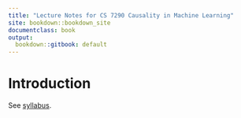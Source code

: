 ```yaml
---
title: "Lecture Notes for CS 7290 Causality in Machine Learning"
site: bookdown::bookdown_site
documentclass: book
output:
  bookdown::gitbook: default
---
```


# Introduction

See [syllabus](https://github.com/robertness/causalML).

